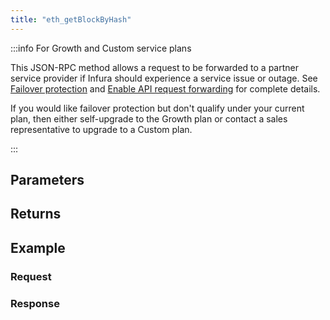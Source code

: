 ```yaml
---
title: "eth_getBlockByHash"
---
```




<Description />

:::info For Growth and Custom service plans

This JSON-RPC method allows a request to be forwarded to a partner service provider if Infura should
experience a service issue or outage. See [Failover protection](../concepts/failover-protection.md)
and [Enable API request forwarding](../how-to/failover-protection-imp-polygon.md)
for complete details.

If you would like failover protection but don't qualify under your current plan, then either
self-upgrade to the Growth plan or contact a sales representative to upgrade to a Custom plan.

:::

## Parameters


<Params />

## Returns


<Returns />

## Example


<Example />

### Request


<Request />

### Response


<Response />
